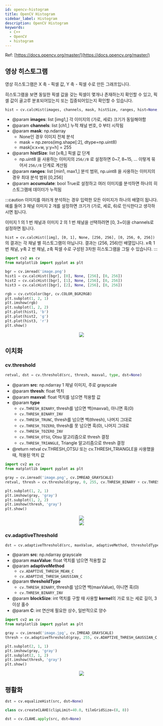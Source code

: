 ```yaml
---
id: opencv-histogram
title: OpenCV Histogram
sidebar_label: Histogram
description: OpenCV Histogram
keywords:
  - C++
  - OpenCV
  - histogram
---
```



Ref: [https://docs.opencv.org/master/](https://docs.opencv.org/master/)

## 영상 히스토그램

영상 히스토그램은 X 축 - 픽셀 값, Y 축 - 픽셀 수로 만든 그래프입니다.

히스토그램을 보면 동일한 픽셀 값을 갖는 픽셀이 몇개나 존재하는지 확인할 수 있고, 픽셀 값이 골고루 분포되어있는지 또는 집중되어있는지 확인할 수 있습니다.

```python
hist = cv.calcHist(images, channels, mask, histSize, ranges, hist=None, accumulate=False)
```

- @param **images**: list [img1,] 각 이미지의 (가로, 세로) 크기가 동일해야함
- @param **channels**: list [ch1,] 누적 채널 번호, 0 부터 시작됨
- @param **mask**: np.ndarray
  - None인 경우 이미지 전체 분석
  - mask = np.zeros(img.shape[:2], dtype=np.uint8)
  - mask[x:x+w, y:y+h] = 255
- @param **histSize**: list [x축,] 픽셀 값 단계
  - np.uint8 을 사용하는 이미지의 `256//8` 로 설정하면 0~7, 8~15, ... 이렇게 묶어서 `256//8` 단계로 계산됨
- @param **ranges**: list [min1, max1,] 분석 범위, np.uint8 을 사용하는 이미지의 경우 최대 분석 범위 [0,256]
- @param **accumulate**: bool True로 설정하고 여러 이미지를 분석하면 하나의 히스토그램에 데이터가 누적됨

:::caution
이미지를 여러개 분석하는 경우 입력한 모든 이미지가 하나의 배열이 됩니다. 예를 들어 3 채널 이미지 2 개를 설정하면 크기가 (가로, 세로, 6)로 인식한다고 생각하시면 됩니다.

이미지 1 의 1 번 채널과 이미지 2 의 1 번 채널을 선택하려면 [0, 3+0]을 channels로 설정하면 됩니다.

`hist = cv.calcHist([img], [0, 1], None, [256, 256], [0, 256, 0, 256])` 의 결과는 각 채널 별 히스토그램이 아닙니다. 결과는 (256, 256)인 배열입니다. x축 1 번 채널, y축 2 번 채널, z축 픽셀 수로 구성된 3차원 히스토그램을 그릴 수 있습니다.
:::

```python
import cv2 as cv
from matplotlib import pyplot as plt

bgr = cv.imread('image.png')
hist1 = cv.calcHist([bgr], [0], None, [256], [0, 256])
hist2 = cv.calcHist([bgr], [1], None, [256], [0, 256])
hist3 = cv.calcHist([bgr], [2], None, [256], [0, 256])

rgb = cv.cvtColor(bgr, cv.COLOR_BGR2RGB)
plt.subplot(1, 2, 1)
plt.imshow(rgb)
plt.subplot(1, 2, 2)
plt.plot(hist1, 'b')
plt.plot(hist2, 'g')
plt.plot(hist3, 'r')
plt.show()
```

<center>
  <img
    src={useBaseUrl('img/lang/python/libraries/opencv/opencv-histogram.png')}
  />
</center>

## 이치화

### cv.threshold

```python
retval, dst = cv.threshold(src, thresh, maxval, type, dst=None)
```

- @param **src**: np.ndarray 1 채널 이미지, 주로 grayscale
- @param **thresh**: float 역치
- @param **maxval**: float 역치를 넘으면 적용할 값
- @param **type**
  - `cv.THRESH_BINARY`, thresh를 넘으면 백(maxval), 아니면 흑(0)
  - `cv.THRESH_BINARY_INV`
  - `cv.THRESH_TRUNC`, thresh를 넘으면 백(thresh), 나머지 그대로
  - `cv.THRESH_TOZERO`, thresh를 못 넘으면 흑(0), 나머지 그대로
  - `cv.THRESH_TOZERO_INV`
  - `cv.THRESH_OTSU`, Otsu 알고리즘으로 thresh 결정
  - `cv.THRESH_TRIANGLE`, Triangle 알고리즘으로 thresh 결정
- @return retval cv.THRESH_OTSU 또는 cv.THRESH_TRIANGLE을 사용했을 때, 적용된 역치 값

```python bgr_histogram.py
import cv2 as cv
from matplotlib import pyplot as plt

gray = cv.imread('image.png', cv.IMREAD_GRAYSCALE)
retval, thresh = cv.threshold(gray, 0, 255, cv.THRESH_BINARY + cv.THRESH_OTSU)

plt.subplot(1, 2, 1)
plt.imshow(gray, 'gray')
plt.subplot(1, 2, 2)
plt.imshow(thresh, 'gray')
plt.show()
```

<center>
  <img
    src={useBaseUrl(
      'img/lang/python/libraries/opencv/opencv-histogram-otsu.png'
    )}
  />
</center>

<center>
  <img
    src={useBaseUrl(
      'img/lang/python/libraries/opencv/opencv-histogram-otsu2.png'
    )}
  />
</center>

### cv.adaptiveThreshold

```python
dst = cv.adaptiveThreshold(src, maxValue, adaptiveMethod, thresholdType, blockSize, C, dst=None)
```

- @param **src**: np.ndarray grayscale
- @param **maxValue**: float 역치를 넘으면 적용할 값
- @param **adaptiveMethod**
  - `cv.ADAPTIVE_THRESH_MEAN_C`
  - `cv.ADAPTIVE_THRESH_GAUSSIAN_C`
- @param **thresholdType**
  - `cv.THRESH_BINARY`, thresh를 넘으면 백(maxValue), 아니면 흑(0)
  - `cv.THRESH_BINARY_INV`
- @param **blockSize**: int 역치를 구할 때 사용할 **kernel**의 가로 또는 세로 길이, 3 이상 홀수
- @param **C**: int 연산에 필요한 상수, 일반적으로 양수

```python threshold.py
import cv2 as cv
from matplotlib import pyplot as plt

gray = cv.imread('image.jpg', cv.IMREAD_GRAYSCALE)
thresh = cv.adaptiveThreshold(gray, 255, cv.ADAPTIVE_THRESH_GAUSSIAN_C, cv.THRESH_BINARY, 45, 2)

plt.subplot(2, 1, 1)
plt.imshow(gray, 'gray')
plt.subplot(2, 1, 2)
plt.imshow(thresh, 'gray')
plt.show()
```

<center>
  <img
    src={useBaseUrl(
      'img/lang/python/libraries/opencv/opencv-histogram-adaptive.png'
    )}
  />
</center>

## 평활화

```python
dst = cv.equalizeHist(src, dst=None)
```

```python
class cv.createCLAHE(clipLimit=40.0, tileGridSize=(8, 8))
```

```python
dst = cv.CLAHE.apply(src, dst=None)
```
